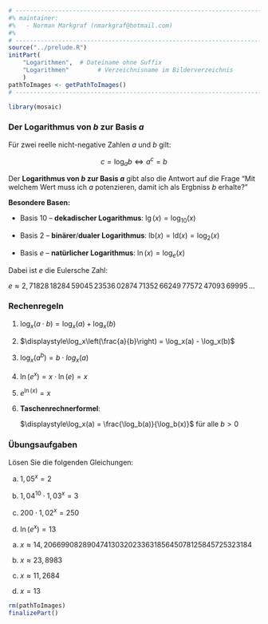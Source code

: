 ```r
# ---------------------------------------------------------------------------
#% maintainer:
#%   - Norman Markgraf (nmarkgraf@hotmail.com)
#%
# ---------------------------------------------------------------------------
source("../prelude.R")
initPart(
    "Logarithmen",  # Dateiname ohne Suffix
    "Logarithmen"        # Verzeichnisname im Bilderverzeichnis 
    )
pathToImages <- getPathToImages()
# ---------------------------------------------------------------------------

library(mosaic)

```


### Der Logarithmus von $b$ zur Basis $a$

Für zwei reelle nicht-negative Zahlen $a$ und $b$ gilt:

$$c = \log_a b \Longleftrightarrow a^c = b$$

Der **Logarithmus von $b$ zur Basis $a$** gibt also die Antwort auf die Frage
"Mit welchem Wert muss ich $a$ potenzieren, damit ich als Ergbniss $b$ erhalte?"


**Besondere Basen:**

- Basis $10$ -- **dekadischer Logarithmus**: $\lg(x) = \log_{10}(x)$

- Basis $2$  -- **binärer**/**dualer Logarithmus**: $\text{lb}(x) = \text{ld}(x) = \log_2(x)$

- Basis $e$  -- **natürlicher Logarithmus**: $\ln(x) = \log_e(x)$

Dabei ist $e$ die Eulersche Zahl: 

$\displaystyle e \approx 2{,}71828 \, 18284 \, 59045 \, 23536 \, 02874 \, 71352 \, 66249 \, 77572 \, 47093 \, 69995 \, \dots$
 
### Rechenregeln

1. $\displaystyle\log_x(a \cdot b) = \log_x(a) + \log_x(b)$\setlength{\itemsep}{12pt}

2. $\displaystyle\log_x\left(\frac{a}{b}\right) = \log_x(a) - \log_x(b)$

3. $\displaystyle\log_x\left(a^b\right) = b \cdot log_x(a)$

4. $\displaystyle\ln\left(e^x\right) = x \cdot \ln(e) = x$

5. $\displaystyle e^{\ln(x)} = x$

6. **Taschenrechnerformel**:

   $\displaystyle\log_x(a) = \frac{\log_b(a)}{\log_b(x)}$ für alle $b>0$


### Übungsaufgaben

Lösen Sie die folgenden Gleichungen:


a) $\displaystyle 1{,}05^x = 2$\setlength{\itemsep}{12pt}

b) $\displaystyle 1{,}04^{10} \cdot 1{,}03^x = 3$

c) $\displaystyle 200 \cdot 1{,}02^x = 250$

d) $\displaystyle\ln(e^x) = 13$


:::::: {.notes}

a) $\displaystyle x \approx 14{,}20669908289047413032023363185645078125845725323184$\setlength{\itemsep}{12pt}

b) $\displaystyle x \approx 23{,}8983$

c) $\displaystyle x \approx 11{,}2684$

d) $\displaystyle x = 13$

::::::

```r
rm(pathToImages)
finalizePart()
```
